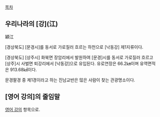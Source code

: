 [[목차]]

== 우리나라의 [강](江) ==
穎江

[경상북도] [문경시]를 동서로 가로질러 흐르는 하천으로 [낙동강] 제1지류이다. 

[경상북도] [상주시] 화북면 장암리에서 발원하여 [문경]시를 동서로 가로질러 흐르고 [상주]시 사벌면 퇴강리에서 [낙동강]으로 유입된다. 유로연장은 66.2㎞이며 유역면적은 913.68㎢이다. 

문경팔경 중 제1경이라고 하는 진남교반은 많은 사람이 찾는 관광명소이다. 

== [영어 강의]의 줄임말 ==
[[영어 강의]] 항목으로.
